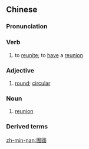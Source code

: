 ==Chinese==
{{zh-forms|s=团圆}}

===Pronunciation===
{{zh-pron
|m=tuányuán
|ma=y
|c=tyun4 jyun4
|mn=xm,tw:thoân-îⁿ/qz:tôaⁿ-îⁿ/xm,qz,zz,twv:thoân-oân
|cat=v,a,n
}}

===Verb===
{{zh-verb}}

# to [[reunite]]; to [[have]] a [[reunion]]

===Adjective===
{{zh-adj}}

# [[round]]; [[circular]]

===Noun===
{{zh-noun}}

# [[reunion]]

===Derived terms===
{{zh-der|家庭團圓|團圓節}}

{{zh-cat|Advanced}}

[[zh-min-nan:團圓]]